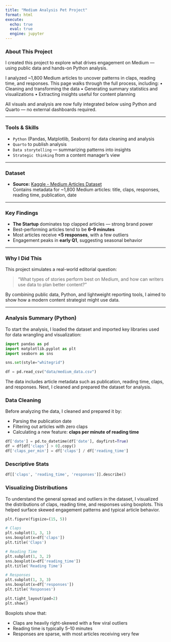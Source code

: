 ```yaml
---
title: "Medium Analysis Pet Project"
format: html
execute:
  echo: true
  eval: true
  engine: jupyter
---
```


### About This Project

I created this project to explore what drives engagement on Medium — using public data and hands-on Python analysis.

I analyzed ~1,800 Medium articles to uncover patterns in claps, reading time, and responses. This page walks through the full process, including:
	•	Cleaning and transforming the data
	•	Generating summary statistics and visualizations
	•	Extracting insights useful for content planning

All visuals and analysis are now fully integrated below using Python and Quarto — no external dashboards required.

---

### Tools & Skills

- `Python` (Pandas, Matplotlib, Seaborn) for data cleaning and analysis  
- `Quarto` to publish analysis  
- `Data storytelling` — summarizing patterns into insights  
- `Strategic thinking` from a content manager’s view

---

### Dataset

- **Source:** [Kaggle - Medium Articles Dataset](https://www.kaggle.com/datasets/arnabchaki/medium-articles-dataset){.animated-link}  
  Contains metadata for ~1,800 Medium articles: title, claps, responses, reading time, publication, date

---

### Key Findings

- **The Startup** dominates top clapped articles — strong brand power  
- Best-performing articles tend to be **6–9 minutes**  
- Most articles receive **<5 responses**, with a few outliers
- Engagement peaks in **early Q1**, suggesting seasonal behavior

---

### Why I Did This

This project simulates a real-world editorial question:

> “What types of stories perform best on Medium, and how can writers use data to plan better content?”

By combining public data, Python, and lightweight reporting tools, I aimed to show how a modern content strategist might use data.

---

### Analysis Summary (Python)
To start the analysis, I loaded the dataset and imported key libraries used for data wrangling and visualization:

```python
import pandas as pd
import matplotlib.pyplot as plt
import seaborn as sns

sns.set(style="whitegrid")

df = pd.read_csv("data/medium_data.csv")
```
The data includes article metadata such as publication, reading time, claps, and responses. Next, I cleaned and prepared the dataset for analysis.

### Data Cleaning
Before analyzing the data, I cleaned and prepared it by:

- Parsing the publication date
- Filtering out articles with zero claps
- Calculating a new feature: **claps per minute of reading time**
  
```python
df['date'] = pd.to_datetime(df['date'], dayfirst=True)
df = df[df['claps'] > 0].copy()
df['claps_per_min'] = df['claps'] / df['reading_time']
```

### Descriptive Stats

```python
df[['claps', 'reading_time', 'responses']].describe()
```

### Visualizing Distributions
To understand the general spread and outliers in the dataset, I visualized the distributions of claps, reading time, and responses using boxplots. This helped surface skewed engagement patterns and typical article behavior.
```python
plt.figure(figsize=(15, 5))

# Claps
plt.subplot(1, 3, 1)
sns.boxplot(x=df['claps'])
plt.title('Claps')

# Reading Time
plt.subplot(1, 3, 2)
sns.boxplot(x=df['reading_time'])
plt.title('Reading Time')

# Responses
plt.subplot(1, 3, 3)
sns.boxplot(x=df['responses'])
plt.title('Responses')

plt.tight_layout(pad=2)
plt.show()
```
Boxplots show that:

- Claps are heavily right-skewed with a few viral outliers
- Reading time is typically 5–10 minutes
- Responses are sparse, with most articles receiving very few
